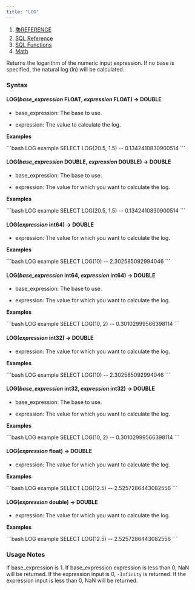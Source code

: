 ```yaml
---
title: "LOG"
---
```


1. [📚REFERENCE](/reference)
2. [SQL Reference](/reference/sql-reference)
3. [SQL Functions](/reference/sql-reference/all-functions)
4. [Math](/reference/sql-reference/all-functions/math)

Returns the logarithm of the numeric input expression. If no base is specified, the natural log (ln) will be calculated.

### Syntax

#### LOG(*base\_expression* FLOAT, *expression* FLOAT) → DOUBLE

* base\_expression: The base to use.

* expression: The value to calculate the log.

**Examples**

<CodeGroup>
  ```bash LOG example
  SELECT LOG(20.5, 1.5)
  -- 0.1342410830900514
  ```
</CodeGroup>

#### LOG(*base\_expression* DOUBLE, *expression* DOUBLE) → DOUBLE

* base\_expression: The base to use.

* expression: The value for which you want to calculate the log.

**Examples**

<CodeGroup>
  ```bash LOG example
  SELECT LOG(20.5, 1.5)
  -- 0.1342410830900514
  ```
</CodeGroup>

#### LOG(*expression* int64) → DOUBLE

* expression: The value for which you want to calculate the log.

**Examples**

<CodeGroup>
  ```bash LOG example
  SELECT LOG(10)
  -- 2.302585092994046
  ```
</CodeGroup>

#### LOG(*base\_expression* int64, *expression* int64) → DOUBLE

* base\_expression: The base to use.

* expression: The value for which you want to calculate the log.

**Examples**

<CodeGroup>
  ```bash LOG example
  SELECT LOG(10, 2)
  -- 0.30102999566398114
  ```
</CodeGroup>

#### LOG(*expression* int32) → DOUBLE

* expression: The value for which you want to calculate the log.

**Examples**

<CodeGroup>
  ```bash LOG example
  SELECT LOG(10)
  -- 2.302585092994046
  ```
</CodeGroup>

#### LOG(*base\_expression* int32, *expression* int32) → DOUBLE

* base\_expression: The base to use.

* expression: The value for which you want to calculate the log.

**Examples**

<CodeGroup>
  ```bash LOG example
  SELECT LOG(10, 2)
  -- 0.30102999566398114
  ```
</CodeGroup>

#### LOG(*expression* float) → DOUBLE

* expression: The value for which you want to calculate the log.

**Examples**

<CodeGroup>
  ```bash LOG example
  SELECT LOG(12.5)
  -- 2.5257286443082556
  ```
</CodeGroup>

#### LOG(*expression* double) → DOUBLE

* expression: The value for which you want to calculate the log.

**Examples**

<CodeGroup>
  ```bash LOG example
  SELECT LOG(12.5)
  -- 2.5257286443082556
  ```
</CodeGroup>

### Usage Notes

If base\_expression is 1. If base\_expression expression is less than 0, NaN will be returned. If the expression input is 0, `-Infinity` is returned. If the expression input is less than 0, NaN will be returned.
